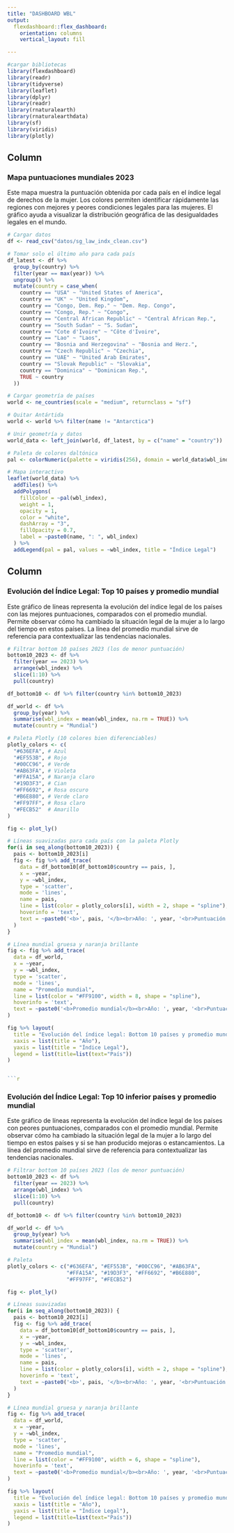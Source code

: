 ```yaml
---
title: "DASHBOARD WBL"
output: 
  flexdashboard::flex_dashboard:
    orientation: columns
    vertical_layout: fill

---
```


```r

#cargar bibliotecas
library(flexdashboard)
library(readr)
library(tidyverse)
library(leaflet)
library(dplyr)
library(readr)
library(rnaturalearth)
library(rnaturalearthdata)
library(sf)
library(viridis)
library(plotly)

```

Column {data-width=650}
-----------------------------------------------------------------------

### Mapa puntuaciones mundiales 2023

Este mapa muestra la puntuación obtenida por cada país en el índice legal de derechos de la mujer. Los colores permiten identificar rápidamente las regiones con mejores y peores condiciones legales para las mujeres. El gráfico ayuda a visualizar la distribución geográfica de las desigualdades legales en el mundo.


```r
# Cargar datos
df <- read_csv("datos/sg_law_indx_clean.csv")

# Tomar solo el último año para cada país
df_latest <- df %>%
  group_by(country) %>%
  filter(year == max(year)) %>%
  ungroup() %>%
  mutate(country = case_when(
    country == "USA" ~ "United States of America",
    country == "UK" ~ "United Kingdom",
    country == "Congo, Dem. Rep." ~ "Dem. Rep. Congo",
    country == "Congo, Rep." ~ "Congo",
    country == "Central African Republic" ~ "Central African Rep.",
    country == "South Sudan" ~ "S. Sudan",
    country == "Cote d'Ivoire" ~ "Côte d'Ivoire",
    country == "Lao" ~ "Laos",
    country == "Bosnia and Herzegovina" ~ "Bosnia and Herz.",
    country == "Czech Republic" ~ "Czechia",
    country == "UAE" ~ "United Arab Emirates",
    country == "Slovak Republic" ~ "Slovakia",
    country == "Dominica" ~ "Dominican Rep.",
    TRUE ~ country
  ))

# Cargar geometría de países
world <- ne_countries(scale = "medium", returnclass = "sf")

# Quitar Antártida
world <- world %>% filter(name != "Antarctica")

# Unir geometría y datos
world_data <- left_join(world, df_latest, by = c("name" = "country"))

# Paleta de colores daltónica
pal <- colorNumeric(palette = viridis(256), domain = world_data$wbl_index)

# Mapa interactivo
leaflet(world_data) %>%
  addTiles() %>%
  addPolygons(
    fillColor = ~pal(wbl_index),
    weight = 1,
    opacity = 1,
    color = "white",
    dashArray = "3",
    fillOpacity = 0.7,
    label = ~paste0(name, ": ", wbl_index)
  ) %>%
  addLegend(pal = pal, values = ~wbl_index, title = "Índice Legal")
```

Column {data-width=350}
-----------------------------------------------------------------------

### Evolución del Índice Legal: Top 10 países y promedio mundial

Este gráfico de líneas representa la evolución del índice legal de los países con las mejores puntuaciones, comparados con el promedio mundial. Permite observar cómo ha cambiado la situación legal de la mujer a lo largo del tiempo en estos países. La línea del promedio mundial sirve de referencia para contextualizar las tendencias nacionales.


```r

# Filtrar bottom 10 países 2023 (los de menor puntuación)
bottom10_2023 <- df %>%
  filter(year == 2023) %>%
  arrange(wbl_index) %>%
  slice(1:10) %>%
  pull(country)

df_bottom10 <- df %>% filter(country %in% bottom10_2023)

df_world <- df %>%
  group_by(year) %>%
  summarise(wbl_index = mean(wbl_index, na.rm = TRUE)) %>%
  mutate(country = "Mundial")

# Paleta Plotly (10 colores bien diferenciables)
plotly_colors <- c(
  "#636EFA", # Azul
  "#EF553B", # Rojo
  "#00CC96", # Verde
  "#AB63FA", # Violeta
  "#FFA15A", # Naranja claro
  "#19D3F3", # Cian
  "#FF6692", # Rosa oscuro
  "#B6E880", # Verde claro
  "#FF97FF", # Rosa claro
  "#FECB52"  # Amarillo
)

fig <- plot_ly()

# Líneas suavizadas para cada país con la paleta Plotly
for(i in seq_along(bottom10_2023)) {
  pais <- bottom10_2023[i]
  fig <- fig %>% add_trace(
    data = df_bottom10[df_bottom10$country == pais, ],
    x = ~year,
    y = ~wbl_index,
    type = 'scatter',
    mode = 'lines',
    name = pais,
    line = list(color = plotly_colors[i], width = 2, shape = "spline"),
    hoverinfo = 'text',
    text = ~paste0('<b>', pais, '</b><br>Año: ', year, '<br>Puntuación: ', wbl_index)
  )
}

# Línea mundial gruesa y naranja brillante
fig <- fig %>% add_trace(
  data = df_world,
  x = ~year,
  y = ~wbl_index,
  type = 'scatter',
  mode = 'lines',
  name = "Promedio mundial",
  line = list(color = "#FF9100", width = 8, shape = "spline"),
  hoverinfo = 'text',
  text = ~paste0('<b>Promedio mundial</b><br>Año: ', year, '<br>Puntuación: ', wbl_index)
)

fig %>% layout(
  title = "Evolución del índice legal: Bottom 10 países y promedio mundial",
  xaxis = list(title = "Año"),
  yaxis = list(title = "Índice Legal"),
  legend = list(title=list(text="País"))
)


```r
```


### Evolución del Índice Legal: Top 10 inferior países y promedio mundial

Este gráfico de líneas representa la evolución del índice legal de los países con peores puntuaciones, comparados con el promedio mundial. Permite observar cómo ha cambiado la situación legal de la mujer a lo largo del tiempo en estos países y si se han producido mejoras o estancamientos. La línea del promedio mundial sirve de referencia para contextualizar las tendencias nacionales.

```r

# Filtrar bottom 10 países 2023 (los de menor puntuación)
bottom10_2023 <- df %>%
  filter(year == 2023) %>%
  arrange(wbl_index) %>%
  slice(1:10) %>%
  pull(country)

df_bottom10 <- df %>% filter(country %in% bottom10_2023)

df_world <- df %>%
  group_by(year) %>%
  summarise(wbl_index = mean(wbl_index, na.rm = TRUE)) %>%
  mutate(country = "Mundial")

# Paleta 
plotly_colors <- c("#636EFA", "#EF553B", "#00CC96", "#AB63FA",
                   "#FFA15A", "#19D3F3", "#FF6692", "#B6E880",
                   "#FF97FF", "#FECB52")

fig <- plot_ly()

# Líneas suavizadas
for(i in seq_along(bottom10_2023)) {
  pais <- bottom10_2023[i]
  fig <- fig %>% add_trace(
    data = df_bottom10[df_bottom10$country == pais, ],
    x = ~year,
    y = ~wbl_index,
    type = 'scatter',
    mode = 'lines',
    name = pais,
    line = list(color = plotly_colors[i], width = 2, shape = "spline"),
    hoverinfo = 'text',
    text = ~paste0('<b>', pais, '</b><br>Año: ', year, '<br>Puntuación: ', wbl_index)
  )
}

# Línea mundial gruesa y naranja brillante
fig <- fig %>% add_trace(
  data = df_world,
  x = ~year,
  y = ~wbl_index,
  type = 'scatter',
  mode = 'lines',
  name = "Promedio mundial",
  line = list(color = "#FF9100", width = 6, shape = "spline"),
  hoverinfo = 'text',
  text = ~paste0('<b>Promedio mundial</b><br>Año: ', year, '<br>Puntuación: ', wbl_index)
)

fig %>% layout(
  title = "Evolución del índice legal: Bottom 10 países y promedio mundial",
  xaxis = list(title = "Año"),
  yaxis = list(title = "Índice Legal"),
  legend = list(title=list(text="País"))
)
```
